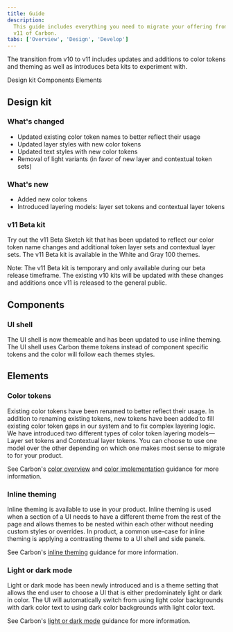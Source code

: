 ```yaml
---
title: Guide
description:
  This guide includes everything you need to migrate your offering from v10 to
  v11 of Carbon.
tabs: ['Overview', 'Design', 'Develop']
---
```


<PageDescription>

The transition from v10 to v11 includes updates and additions to color tokens
and theming as well as introduces beta kits to experiment with.

</PageDescription>

<AnchorLinks>
  <AnchorLink>Design kit</AnchorLink>
  <AnchorLink>Components</AnchorLink>
  <AnchorLink>Elements</AnchorLink>
</AnchorLinks>

## Design kit

### What's changed

- Updated existing color token names to better reflect their usage
- Updated layer styles with new color tokens
- Updated text styles with new color tokens
- Removal of light variants (in favor of new layer and contextual token sets)

### What's new

- Added new color tokens
- Introduced layering models: layer set tokens and contextual layer tokens

### v11 Beta kit

Try out the v11 Beta Sketch kit that has been updated to reflect our color token
name changes and additional token layer sets and contextual layer sets. The v11
Beta kit is available in the White and Gray 100 themes.

<InlineNotification>
  Note: The v11 Beta kit is temporary and only available during our beta release
  timeframe. The existing v10 kits will be updated with these changes and
  additions once v11 is released to the general public.
</InlineNotification>

<Row className="resource-card-group">
  <Column colLg={4} colMd={4} noGutterSm>
    <ResourceCard
      subTitle="White theme (Beta)"
      href="sketch://add-library/cloud/fabc8814-ead2-4eeb-a893-ef3b6ea88875"
      actionIcon="download">
      <MdxIcon name="sketch" />
    </ResourceCard>
  </Column>
  <Column colLg={4} colMd={4} noGutterSm>
    <ResourceCard
      subTitle="Gray 100 theme (Beta)"
      actionIcon="download"
      href="sketch://add-library/cloud/9b33e49d-9b79-4696-9f57-c7a15c1e276a">
      <MdxIcon name="sketch" />
    </ResourceCard>
  </Column>
</Row>

## Components

### UI shell

The UI shell is now themeable and has been updated to use inline theming. The UI
shell uses Carbon theme tokens instead of component specific tokens and the
color will follow each themes styles.

## Elements

### Color tokens

Existing color tokens have been renamed to better reflect their usage. In
addition to renaming existing tokens, new tokens have been added to fill
existing color token gaps in our system and to fix complex layering logic. We
have introduced two different types of color token layering models—Layer set
tokens and Contextual layer tokens. You can choose to use one model over the
other depending on which one makes most sense to migrate to for your product.

See Carbon's
[color overview](https://v11.carbondesignsystem.com/guidelines/color/overview/#tokens)
and
[color implementation](https://carbondesignsystem-git-fork-aagonza-f5b8b0-carbon-design-system.vercel.app/guidelines/color/implementation#layering-model-tokens)
guidance for more information.

<Row className="resource-card-group">
  <Column colLg={4} colMd={4} noGutterSm>
    <ResourceCard
      subTitle="Migrating color tokens"
      href="https://github.com/carbon-design-system/carbon/blob/main/docs/migration/11.x-color.md">
      <MdxIcon name="github" />
    </ResourceCard>
  </Column>
</Row>

### Inline theming

Inline theming is available to use in your product. Inline theming is used when
a section of a UI needs to have a different theme from the rest of the page and
allows themes to be nested within each other without needing custom styles or
overrides. In product, a common use-case for inline theming is applying a
contrasting theme to a UI shell and side panels.

See Carbon's
[inline theming](https://carbondesignsystem-git-fork-aagonza-f5b8b0-carbon-design-system.vercel.app/guidelines/color/implementation#inline-theming)
guidance for more information.

### Light or dark mode

Light or dark mode has been newly introduced and is a theme setting that allows
the end user to choose a UI that is either predominately light or dark in color.
The UI will automatically switch from using light color backgrounds with dark
color text to using dark color backgrounds with light color text.

See Carbon's
[light or dark mode](https://carbondesignsystem-git-fork-aagonza-f5b8b0-carbon-design-system.vercel.app/guidelines/color/implementation#designing-for-light-or-dark-mode)
guidance for more information.
